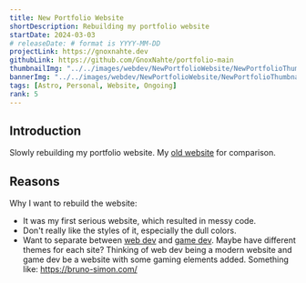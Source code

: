 ```yaml
---
title: New Portfolio Website
shortDescription: Rebuilding my portfolio website
startDate: 2024-03-03
# releaseDate: # format is YYYY-MM-DD
projectLink: https://gnoxnahte.dev
githubLink: https://github.com/GnoxNahte/portfolio-main
thumbnailImg: "../../images/webdev/NewPortfolioWebsite/NewPortfolioThumbnail.png"
bannerImg: "../../images/webdev/NewPortfolioWebsite/NewPortfolioThumbnail.png"
tags: [Astro, Personal, Website, Ongoing]
rank: 5
---
```


## Introduction
Slowly rebuilding my portfolio website. My [old website](https://gnoxnahte.com) for comparison. 

## Reasons
Why I want to rebuild the website:
- It was my first serious website, which resulted in messy code.
- Don't really like the styles of it, especially the dull colors.
- Want to separate between [web dev](https://webdev.gnoxnahte.dev/) and [game dev](https://gamedev.gnoxnahte.dev/). Maybe have different themes for each site? Thinking of web dev being a modern website and game dev be a website with some gaming elements added. Something like: https://bruno-simon.com/